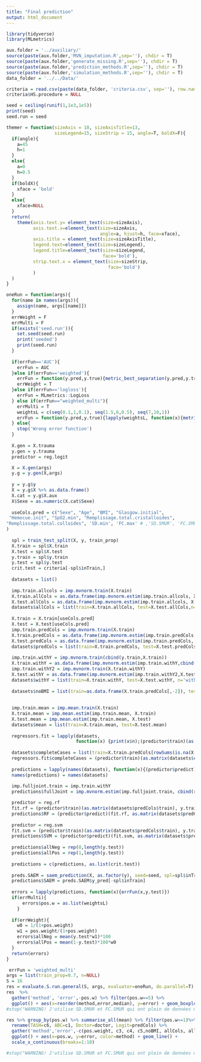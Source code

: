 ```yaml
---
title: "Final prediction"
output: html_document
---
```


```r
library(tidyverse)
library(MLmetrics)
```

```r
aux.folder = '../auxiliary/'
source(paste(aux.folder,'MVN_imputation.R',sep=''), chdir = T)
source(paste(aux.folder,'generate_missing.R',sep=''), chdir = T)
source(paste(aux.folder,'prediction_methods.R',sep=''), chdir = T)
source(paste(aux.folder,'simulation_methods.R',sep=''), chdir = T)
data_folder = '../../Data/'

criteria = read.csv(paste(data_folder, 'criteria.csv', sep=''), row.names=1)
criteria$HS.procedure = NULL

seed = ceiling(runif(1,1e3,1e5))
print(seed)
seed.run = seed

themer = function(sizeAxis = 10, sizeAxisTitle=13,
                  sizeLegend=15, sizeStrip = 15, angle=T, boldX=F){
  if(angle){
    a=45
    h=1
  }
  else{
    a=0
    h=0.5
  }
  if(boldX){
    xface = 'bold'
  }
  else{
    xface=NULL
  }
  return(
    theme(axis.text.y= element_text(size=sizeAxis),
          axis.text.x=element_text(size=sizeAxis,
                                   angle=a, hjust=h, face=xface),
          axis.title = element_text(size=sizeAxisTitle),
          legend.text=element_text(size=sizeLegend),
          legend.title=element_text(size=sizeLegend,
                                    face='bold'),
          strip.text.x = element_text(size=sizeStrip,
                                      face='bold')
          )
  )
}
``` 

```r
oneRun = function(args){
  for(name in names(args)){
    assign(name, args[[name]])
  }
  errWeight = F
  errMulti = F
  if(exists('seed.run')){
    set.seed(seed.run)
    print('seeded')
    print(seed.run)
  }
  
  if(errFun=='AUC'){
    errFun = AUC
  }else if(errFun=='weighted'){
    errFun = function(y.pred,y.true){metric_best_separation(y.pred,y.true, positive_weighting=pos.weight)$val}
    errWeight = T
  }else if(errFun=='logloss'){
    errFun = MLmetrics::LogLoss
  } else if(errFun=="weighted_multi"){
    errMulti = T
    weightsL = c(seq(0.1,1,0.1), seq(1.5,6,0.5), seq(7,10,1))
    errFun = function(y.pred,y.true){lapply(weightsL, function(x){metric_best_separation(y.pred,y.true,positive_weighting = x)$val})}
  } else{
    stop('Wrong error function')
  }
  
  X.gen = X.trauma
  y.gen = y.trauma
  predictor = reg.logit

  X = X.gen(args)
  y.g = y.gen(X,args)
  
  y = y.g$y
  X = y.g$X %>% as.data.frame()
  X.cat = y.g$X.aux
  X$Sexe = as.numeric(X.cat$Sexe)
  
  useCols.pred = c("Sexe", "Age", "BMI", "Glasgow.initial", 
 "Hemocue.init", "SpO2.min", "Remplissage.total.cristalloides", 
"Remplissage.total.colloides", 'SD.min', 'FC.max' # ,'SD.SMUR', 'FC.SMUR'
)
  
  spl = train_test_split(X, y, train_prop)
  X.train = spl$X.train
  X.test = spl$X.test
  y.train = spl$y.train
  y.test = spl$y.test
  crit.test = criteria[-spl$inTrain,]
  
  datasets = list()
  
  imp.train.allcols = imp.mvnorm.train(X.train)
  X.train.allCols = as.data.frame(imp.mvnorm.estim(imp.train.allcols, X.train))[useCols.pred]
  X.test.allCols = as.data.frame(imp.mvnorm.estim(imp.train.allcols, X.test))[useCols.pred]
  datasets$allCols = list(train=X.train.allCols, test=X.test.allCols,n='all')
  
  X.train = X.train[useCols.pred]
  X.test = X.test[useCols.pred]
  imp.train.predCols = imp.mvnorm.train(X.train)
  X.train.predCols = as.data.frame(imp.mvnorm.estim(imp.train.predCols, X.train))
  X.test.predCols = as.data.frame(imp.mvnorm.estim(imp.train.predCols, X.test))
  datasets$predCols = list(train=X.train.predCols, test=X.test.predCols,n='pred')
  
  imp.train.withY = imp.mvnorm.train(cbind(y.train,X.train))
  X.train.withY = as.data.frame(imp.mvnorm.estim(imp.train.withY,cbind(y.train,X.train))[,-1])
  imp.train.withY2 = imp.mvnorm.train(X.train.withY)
  X.test.withY = as.data.frame(imp.mvnorm.estim(imp.train.withY2,X.test))
  datasets$withY = list(train=X.train.withY, test=X.test.withY, n='withY')
  
  datasets$noBMI = list(train=as.data.frame(X.train.predCols[,-2]), test=as.data.frame(X.test.predCols[,-2]), n='noBMI')
  
  
  imp.train.mean = imp.mean.train(X.train)
  X.train.mean = imp.mean.estim(imp.train.mean, X.train)
  X.test.mean = imp.mean.estim(imp.train.mean, X.test)
  datasets$mean = list(train=X.train.mean, test=X.test.mean)
    
  regressors.fit = lapply(datasets,
                          function(x) {print(x$n);(predictor$train)(as.matrix(x$train), y.train)})
  
  datasets$completeCases = list(train=X.train.predCols[rowSums(is.na(X.train))==0,], test=X.test.predCols)
  regressors.fit$completeCases = (predictor$train)(as.matrix(datasets$completeCases$train), y.train[rowSums(is.na(X.train))==0])
  
  predictions = lapply(names(datasets), function(x){(predictor$predict)(regressors.fit[[x]], as.matrix(datasets[[x]]$test))})
  names(predictions) = names(datasets)
  
  imp.fulljoint.train = imp.train.withY
  predictions$fullJoint = imp.mvnorm.estim(imp.fulljoint.train, cbind(rep(NA,nrow(X.test)), X.test))[,1]

  predictor = reg.rf
  fit.rf = (predictor$train)(as.matrix(datasets$predCols$train), y.train)
  predictions$RF = (predictor$predict)(fit.rf, as.matrix(datasets$predCols$test))
  
  predictor = reg.svm
  fit.svm = (predictor$train)(as.matrix(datasets$predCols$train), y.train)
  predictions$SVM = (predictor$predict)(fit.svm, as.matrix(datasets$predCols$test))
  
  predictions$allNeg = rep(0,length(y.test))
  predictions$allPos = rep(1,length(y.test))
  
  predictions = c(predictions, as.list(crit.test))
  
  preds.SAEM = saem_prediction(X, as.factor(y), seed=seed, spl=spl$inTrain, printevery=50)
  predictions$SAEM = preds.SAEM$y_pred[-spl$inTrain]
  
  errors = lapply(predictions, function(x){errFun(x,y.test)})
  if(errMulti){
      errors$pos.w = as.list(weightsL)
    }
  
  if(errWeight){
    w0 = 1/(1+pos.weight)
    w1 = pos.weight/(1+pos.weight)
    errors$allNeg = mean(y.test*w1)*100
    errors$allPos = mean(1-y.test)*100*w0
  }
  return(errors)
}
```

```r
 errFun = 'weighted_multi'
args = list(train_prop=0.7, n=NULL)
S = 16
res = evaluate.S.run.general(S, args, evaluator=oneRun, do.parallel=T) %>% as.data.frame()
res  %>%
  gather('method', 'error',-pos.w) %>% filter(pos.w==5) %>%
  ggplot() + aes(x=reorder(method,error,median), y=error) + geom_boxplot()
#stop("WARNING! J'utilise SD.SMUR et FC.SMUR qui ont plein de données manquantes -> mieux pour allCols")
```

```r
res %>% group_by(pos.w) %>% summarise_all(mean) %>% filter(pos.w>=1)%>% 
  rename(TASH=c6, ABC=c1, Doctor=doctor, Logit=predCols) %>%
  gather('method','error',-c(pos.weight, c3, c4, c5,noBMI, allCols, allPos, withY, pos.w, allNeg, fullJoint, completeCases, mean))%>%
  ggplot() + aes(x=pos.w, y=error, color=method) + geom_line() + 
  scale_x_continuous(breaks=1:10)

#stop("WARNING! J'utilise SD.SMUR et FC.SMUR qui ont plein de données manquantes -> mieux pour allCols")

```


